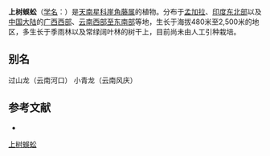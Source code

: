 {{Speciesbox
| taxon = Rhaphidophora lancifolia
| name = 上树蜈蚣
| status = 
| status_system = 
| image =
| authority = Schott
}}

'''上树蜈蚣'''（[[学名|学名]]：{{lang|la|''Rhaphidophora lancifolia''}}）是[[天南星科|天南星科]][[崖角藤属|崖角藤属]]的植物。分布于[[孟加拉|孟加拉]]、[[印度东北部|印度东北部]]以及[[中国大陆|中国大陆]]的[[广西西部|广西西部]]、[[云南西部至东南部|云南西部至东南部]]等地，生长于海拔480米至2,500米的地区，多生长于季雨林以及常绿阔叶林的树干上，目前尚未由人工引种栽培。

== 别名 ==
过山龙（云南河口） 小青龙（云南风庆）

== 参考文献 ==
<div class="references-small">
* {{cite web| url =http://www.bioinfo.cn/db05/KmzwSpecies.php?action=view&id=1399| title =上树蜈蚣| work =《中国高等植物数据库全库》| publisher =中国科学院微生物研究所| author =昆明植物研究所| accessdate =2009-02-22| deadurl =yes| archiveurl =https://web.archive.org/web/20160305073603/http://www.bioinfo.cn/db05/KmzwSpecies.php?action=view&id=1399| archivedate =2016-03-05}}
</div>
{{Taxonbar|from=Q10867516}}

[[Category:崖角藤属|上树蜈蚣]]


{{植物小作品}}